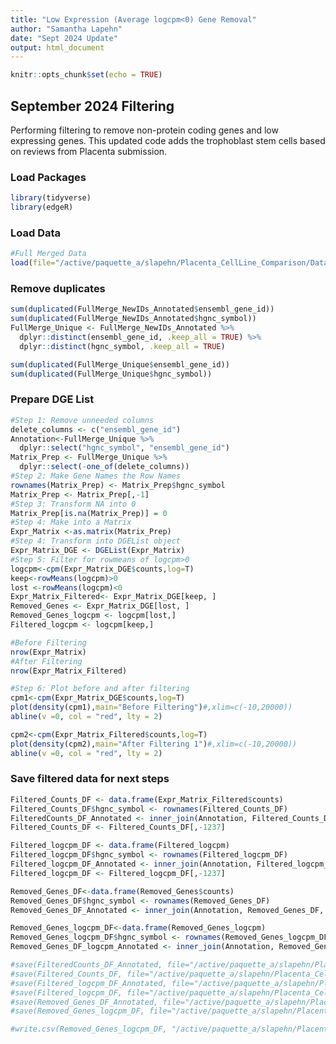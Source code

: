 ```yaml
---
title: "Low Expression (Average logcpm<0) Gene Removal"
author: "Samantha Lapehn"
date: "Sept 2024 Update"
output: html_document
---
```


```r
knitr::opts_chunk$set(echo = TRUE)
```

## September 2024 Filtering
Performing  filtering to remove non-protein coding genes and low expressing genes. This updated code adds the trophoblast stem cells based on reviews from Placenta submission. 

### Load Packages
```r
library(tidyverse)
library(edgeR)
```

### Load Data
```r
#Full Merged Data
load(file="/active/paquette_a/slapehn/Placenta_CellLine_Comparison/Data/Merged Unfiltered Data/FullMerge_Unfiltered_090924.Rdata")
```

### Remove duplicates
```r

sum(duplicated(FullMerge_NewIDs_Annotated$ensembl_gene_id))
sum(duplicated(FullMerge_NewIDs_Annotated$hgnc_symbol))
FullMerge_Unique <- FullMerge_NewIDs_Annotated %>%
  dplyr::distinct(ensembl_gene_id, .keep_all = TRUE) %>%
  dplyr::distinct(hgnc_symbol, .keep_all = TRUE) 

sum(duplicated(FullMerge_Unique$ensembl_gene_id))
sum(duplicated(FullMerge_Unique$hgnc_symbol))
```
### Prepare DGE List
```r
#Step 1: Remove unneeded columns
delete_columns <- c("ensembl_gene_id")
Annotation<-FullMerge_Unique %>%
  dplyr::select("hgnc_symbol", "ensembl_gene_id")
Matrix_Prep <- FullMerge_Unique %>%
  dplyr::select(-one_of(delete_columns))
#Step 2: Make Gene Names the Row Names
rownames(Matrix_Prep) <- Matrix_Prep$hgnc_symbol
Matrix_Prep <- Matrix_Prep[,-1]
#Step 3: Transform NA into 0
Matrix_Prep[is.na(Matrix_Prep)] = 0
#Step 4: Make into a Matrix
Expr_Matrix <-as.matrix(Matrix_Prep)
#Step 4: Transform into DGEList object
Expr_Matrix_DGE <- DGEList(Expr_Matrix)
#Step 5: Filter for rowmeans of logcpm>0
logcpm<-cpm(Expr_Matrix_DGE$counts,log=T)
keep<-rowMeans(logcpm)>0 
lost <-rowMeans(logcpm)<0
Expr_Matrix_Filtered<- Expr_Matrix_DGE[keep, ]
Removed_Genes <- Expr_Matrix_DGE[lost, ]
Removed_Genes_logcpm <- logcpm[lost,]
Filtered_logcpm <- logcpm[keep,]

#Before Filtering
nrow(Expr_Matrix)
#After Filtering
nrow(Expr_Matrix_Filtered)

#Step 6: Plot before and after filtering
cpm1<-cpm(Expr_Matrix_DGE$counts,log=T)
plot(density(cpm1),main="Before Filtering")#,xlim=c(-10,20000))
abline(v =0, col = "red", lty = 2)

cpm2<-cpm(Expr_Matrix_Filtered$counts,log=T)
plot(density(cpm2),main="After Filtering 1")#,xlim=c(-10,20000))
abline(v =0, col = "red", lty = 2)
```

### Save filtered data for next steps
```r
Filtered_Counts_DF <- data.frame(Expr_Matrix_Filtered$counts)
Filtered_Counts_DF$hgnc_symbol <- rownames(Filtered_Counts_DF)
FilteredCounts_DF_Annotated <- inner_join(Annotation, Filtered_Counts_DF, by=("hgnc_symbol"))
Filtered_Counts_DF <- Filtered_Counts_DF[,-1237]

Filtered_logcpm_DF <- data.frame(Filtered_logcpm)
Filtered_logcpm_DF$hgnc_symbol <- rownames(Filtered_logcpm_DF)
Filtered_logcpm_DF_Annotated <- inner_join(Annotation, Filtered_logcpm_DF, by=("hgnc_symbol"))
Filtered_logcpm_DF <- Filtered_logcpm_DF[,-1237]

Removed_Genes_DF<-data.frame(Removed_Genes$counts)
Removed_Genes_DF$hgnc_symbol <- rownames(Removed_Genes_DF)
Removed_Genes_DF_Annotated <- inner_join(Annotation, Removed_Genes_DF, by=("hgnc_symbol"))

Removed_Genes_logcpm_DF<-data.frame(Removed_Genes_logcpm)
Removed_Genes_logcpm_DF$hgnc_symbol <- rownames(Removed_Genes_logcpm_DF)
Removed_Genes_DF_logcpm_Annotated <- inner_join(Annotation, Removed_Genes_logcpm_DF, by=("hgnc_symbol"))

#save(FilteredCounts_DF_Annotated, file="/active/paquette_a/slapehn/Placenta_CellLine_Comparison/Data/Merged Filtered Data/FilteredwithAnnotation_091124.RData")
#save(Filtered_Counts_DF, file="/active/paquette_a/slapehn/Placenta_CellLine_Comparison/Data/Merged Filtered Data/FilteredCounts_091124.RData")
#save(Filtered_logcpm_DF_Annotated, file="/active/paquette_a/slapehn/Placenta_CellLine_Comparison/Data/Merged Filtered Data/Filtered_logcpm_withAnnotation_091124.RData")
#save(Filtered_logcpm_DF, file="/active/paquette_a/slapehn/Placenta_CellLine_Comparison/Data/Merged Filtered Data/Filtered_logcpm_091124.RData")
#save(Removed_Genes_DF_Annotated, file="/active/paquette_a/slapehn/Placenta_CellLine_Comparison/Data/Merged Filtered Data/RemovedGenes_counts_091124.RData")
#save(Removed_Genes_logcpm_DF, file="/active/paquette_a/slapehn/Placenta_CellLine_Comparison/Data/Merged Filtered Data/RemovedGenes_logcpm_091124.RData")

#write.csv(Removed_Genes_logcpm_DF, "/active/paquette_a/slapehn/Placenta_CellLine_Comparison/ForShinyApp/RemovedGenes_logcpm_091124.csv")
```





